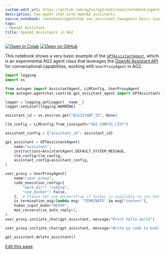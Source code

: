 ```yaml
---
custom_edit_url: https://github.com/ag2ai/ag2/edit/main/notebook/agentchat_oai_assistant_twoagents_basic.ipynb
description: Two-agent chat with OpenAI assistants.
source_notebook: /notebook/agentchat_oai_assistant_twoagents_basic.ipynb
tags:
- OpenAI Assistant
title: OpenAI Assistants in AG2
---
```


<a href="https://colab.research.google.com/github/ag2ai/ag2/blob/main/notebook/agentchat_oai_assistant_twoagents_basic.ipynb" class="colab-badge" target="_blank"><img noZoom src="https://colab.research.google.com/assets/colab-badge.svg" alt="Open In Colab" /></a>
<a href="https://github.com/ag2ai/ag2/blob/main/notebook/agentchat_oai_assistant_twoagents_basic.ipynb" class="github-badge" target="_blank"><img noZoom src="https://img.shields.io/badge/Open%20on%20GitHub-grey?logo=github" alt="Open on GitHub" /></a>




This notebook shows a very basic example of the
[`GPTAssistantAgent`](https://github.com/ag2ai/ag2/blob/main/autogen/agentchat/contrib/gpt_assistant_agent.py),
which is an experimental AG2 agent class that leverages the [OpenAI
Assistant API](https://platform.openai.com/docs/assistants/overview) for
conversational capabilities, working with `UserProxyAgent` in AG2.


```python
import logging
import os

from autogen import AssistantAgent, LLMConfig, UserProxyAgent
from autogen.agentchat.contrib.gpt_assistant_agent import GPTAssistantAgent

logger = logging.getLogger(__name__)
logger.setLevel(logging.WARNING)

assistant_id = os.environ.get("ASSISTANT_ID", None)

llm_config = LLMConfig.from_json(path="OAI_CONFIG_LIST")

assistant_config = {"assistant_id": assistant_id}

gpt_assistant = GPTAssistantAgent(
    name="assistant",
    instructions=AssistantAgent.DEFAULT_SYSTEM_MESSAGE,
    llm_config=llm_config,
    assistant_config=assistant_config,
)

user_proxy = UserProxyAgent(
    name="user_proxy",
    code_execution_config={
        "work_dir": "coding",
        "use_docker": False,
    },  # Please set use_docker=True if docker is available to run the generated code. Using docker is safer than running the generated code directly.
    is_termination_msg=lambda msg: "TERMINATE" in msg["content"],
    human_input_mode="NEVER",
    max_consecutive_auto_reply=1,
)
user_proxy.initiate_chat(gpt_assistant, message="Print hello world")
```


```python
user_proxy.initiate_chat(gpt_assistant, message="Write py code to eval 2 + 2", clear_history=True)
```


```python
gpt_assistant.delete_assistant()
```

<div className="edit-url-container">
    <a className="edit-url" href="https://github.com/ag2ai/ag2/edit/main/notebook/agentchat_oai_assistant_twoagents_basic.ipynb" target='_blank'><Icon icon="pen" iconType="solid" size="13px"/> Edit this page</a>
</div>
